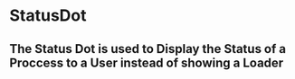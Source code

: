 
<Meta of={StatusDotStories} />

# StatusDot

## The Status Dot is used to Display the Status of a Proccess to a User instead of showing a Loader

<Primary />